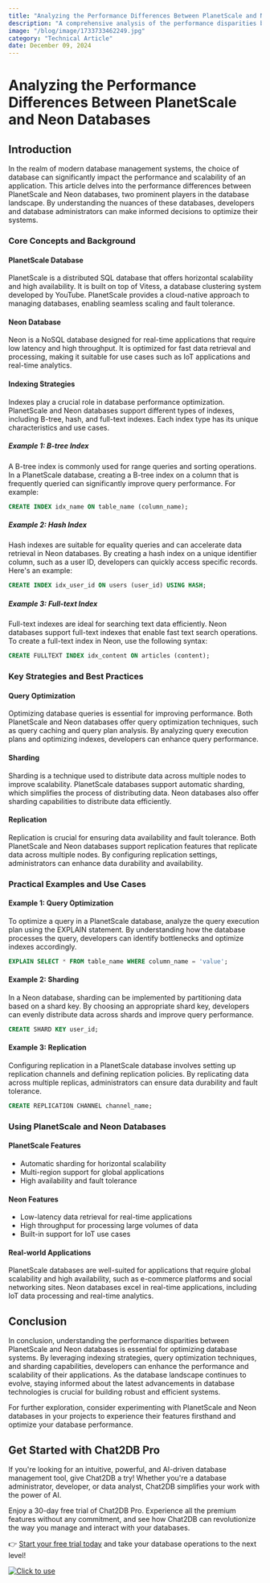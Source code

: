 ```yaml
---
title: "Analyzing the Performance Differences Between PlanetScale and Neon Databases"
description: "A comprehensive analysis of the performance disparities between PlanetScale and Neon databases, exploring their features, optimizations, and real-world applications."
image: "/blog/image/1733733462249.jpg"
category: "Technical Article"
date: December 09, 2024
---
```


# Analyzing the Performance Differences Between PlanetScale and Neon Databases


<Authors date="December 09, 2024">
  <Author name="Jing" link="https://chat2db.ai" />
</Authors>

## Introduction

In the realm of modern database management systems, the choice of database can significantly impact the performance and scalability of an application. This article delves into the performance differences between PlanetScale and Neon databases, two prominent players in the database landscape. By understanding the nuances of these databases, developers and database administrators can make informed decisions to optimize their systems.

### Core Concepts and Background

#### PlanetScale Database

PlanetScale is a distributed SQL database that offers horizontal scalability and high availability. It is built on top of Vitess, a database clustering system developed by YouTube. PlanetScale provides a cloud-native approach to managing databases, enabling seamless scaling and fault tolerance.

#### Neon Database

Neon is a NoSQL database designed for real-time applications that require low latency and high throughput. It is optimized for fast data retrieval and processing, making it suitable for use cases such as IoT applications and real-time analytics.

#### Indexing Strategies

Indexes play a crucial role in database performance optimization. PlanetScale and Neon databases support different types of indexes, including B-tree, hash, and full-text indexes. Each index type has its unique characteristics and use cases.

##### Example 1: B-tree Index

A B-tree index is commonly used for range queries and sorting operations. In a PlanetScale database, creating a B-tree index on a column that is frequently queried can significantly improve query performance. For example:

```sql
CREATE INDEX idx_name ON table_name (column_name);
```

##### Example 2: Hash Index

Hash indexes are suitable for equality queries and can accelerate data retrieval in Neon databases. By creating a hash index on a unique identifier column, such as a user ID, developers can quickly access specific records. Here's an example:

```sql
CREATE INDEX idx_user_id ON users (user_id) USING HASH;
```

##### Example 3: Full-text Index

Full-text indexes are ideal for searching text data efficiently. Neon databases support full-text indexes that enable fast text search operations. To create a full-text index in Neon, use the following syntax:

```sql
CREATE FULLTEXT INDEX idx_content ON articles (content);
```

### Key Strategies and Best Practices

#### Query Optimization

Optimizing database queries is essential for improving performance. Both PlanetScale and Neon databases offer query optimization techniques, such as query caching and query plan analysis. By analyzing query execution plans and optimizing indexes, developers can enhance query performance.

#### Sharding

Sharding is a technique used to distribute data across multiple nodes to improve scalability. PlanetScale databases support automatic sharding, which simplifies the process of distributing data. Neon databases also offer sharding capabilities to distribute data efficiently.

#### Replication

Replication is crucial for ensuring data availability and fault tolerance. Both PlanetScale and Neon databases support replication features that replicate data across multiple nodes. By configuring replication settings, administrators can enhance data durability and availability.

### Practical Examples and Use Cases

#### Example 1: Query Optimization

To optimize a query in a PlanetScale database, analyze the query execution plan using the EXPLAIN statement. By understanding how the database processes the query, developers can identify bottlenecks and optimize indexes accordingly.

```sql
EXPLAIN SELECT * FROM table_name WHERE column_name = 'value';
```

#### Example 2: Sharding

In a Neon database, sharding can be implemented by partitioning data based on a shard key. By choosing an appropriate shard key, developers can evenly distribute data across shards and improve query performance.

```sql
CREATE SHARD KEY user_id;
```

#### Example 3: Replication

Configuring replication in a PlanetScale database involves setting up replication channels and defining replication policies. By replicating data across multiple replicas, administrators can ensure data durability and fault tolerance.

```sql
CREATE REPLICATION CHANNEL channel_name;
```

### Using PlanetScale and Neon Databases

#### PlanetScale Features

- Automatic sharding for horizontal scalability
- Multi-region support for global applications
- High availability and fault tolerance

#### Neon Features

- Low-latency data retrieval for real-time applications
- High throughput for processing large volumes of data
- Built-in support for IoT use cases

#### Real-world Applications

PlanetScale databases are well-suited for applications that require global scalability and high availability, such as e-commerce platforms and social networking sites. Neon databases excel in real-time applications, including IoT data processing and real-time analytics.

## Conclusion

In conclusion, understanding the performance disparities between PlanetScale and Neon databases is essential for optimizing database systems. By leveraging indexing strategies, query optimization techniques, and sharding capabilities, developers can enhance the performance and scalability of their applications. As the database landscape continues to evolve, staying informed about the latest advancements in database technologies is crucial for building robust and efficient systems.

For further exploration, consider experimenting with PlanetScale and Neon databases in your projects to experience their features firsthand and optimize your database performance.

## Get Started with Chat2DB Pro

If you're looking for an intuitive, powerful, and AI-driven database management tool, give Chat2DB a try! Whether you're a database administrator, developer, or data analyst, Chat2DB simplifies your work with the power of AI.

Enjoy a 30-day free trial of Chat2DB Pro. Experience all the premium features without any commitment, and see how Chat2DB can revolutionize the way you manage and interact with your databases.

👉 [Start your free trial today](https://chat2db.ai/pricing) and take your database operations to the next level!


[![Click to use](/image/blog/bg/chat2db.jpg)](https://chat2db.ai/)
